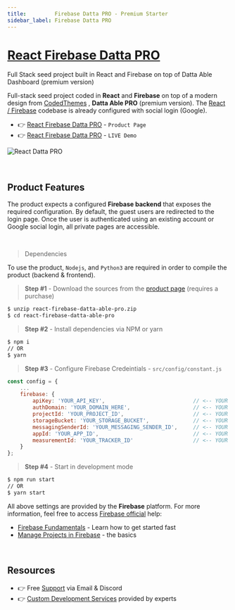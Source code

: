 ```yaml
---
title:         Firebase Datta PRO - Premium Starter
sidebar_label: Firebase Datta PRO
---
```


# [React Firebase Datta PRO](https://appseed.us/product/datta-able-pro/firebase/react/)

<SubHeading> Full Stack seed project built in React and Firebase on top of Datta Able Dashboard (premium version) </SubHeading>

Full-stack seed project coded in **React** and **Firebase** on top of a modern design from [CodedThemes](https://codedthemes.com/?ref=appseed) , **Datta Able PRO** (premium version). 
The [React / Firebase](https://appseed.us/product/datta-able-pro/firebase/react/) codebase is already configured with social login (Google).

- 👉 [React Firebase Datta PRO](https://appseed.us/product/datta-able-pro/firebase/react/) - `Product Page`
- 👉 [React Firebase Datta PRO](https://react-firebase-datta-able-pro.appseed-srv1.com/) - `LIVE Demo`

![React Datta PRO](https://github.com/app-generator/dummy/assets/51070104/dfe88ab5-3aa8-43bc-8cd6-e19fa6ffdf63)

<br />

## Product Features

The product expects a configured **Firebase backend** that exposes the required configuration. 
By default, the guest users are redirected to the login page. Once the user is authenticated using an existing account or Google social login, all private pages are accessible.

<br />

> Dependencies

To use the product, `Nodejs`, and `Python3` are required in order to compile the product (backend & frontend).

> **Step #1** - Download the sources from the [product page](https://appseed.us/product/datta-able-pro/firebase/react/) (requires a purchase)

```bash
$ unzip react-firebase-datta-able-pro.zip
$ cd react-firebase-datta-able-pro
```

> **Step #2** - Install dependencies via NPM or yarn

```bash
$ npm i
// OR
$ yarn
```

> **Step #3** - Configure Firebase Credeintials - `src/config/constant.js`

```javascript
const config = {
    ...
    firebase: {
        apiKey: 'YOUR_API_KEY',                            // <-- YOUR DATA HERE
        authDomain: 'YOUR_DOMAIN_HERE',                    // <-- YOUR DATA HERE
        projectId: 'YOUR_PROJECT_ID',                      // <-- YOUR DATA HERE
        storageBucket: 'YOUR_STORAGE_BUCKET',              // <-- YOUR DATA HERE
        messagingSenderId: 'YOUR_MESSAGING_SENDER_ID',     // <-- YOUR DATA HERE
        appId: 'YOUR_APP_ID',                              // <-- YOUR DATA HERE
        measurementId: 'YOUR_TRACKER_ID'                   // <-- YOUR DATA HERE
    }
};
```

> **Step #4** - Start in development mode

```bash
$ npm run start
// OR
$ yarn start
```

All above settings are provided by the **Firebase** platform. 
For more information, feel free to access [Firebase official](https://firebase.google.com/docs) help:

- [Firebase Fundamentals](https://firebase.google.com/docs/guides) - Learn how to get started fast
- [Manage Projects in Firebase](https://firebase.google.com/docs/projects/learn-more) - the basics

<br />

## Resources

- 👉 Free [Support](https://appseed.us/support/) via Email & Discord
- 👉 [Custom Development Services](https://appseed.us/custom-development/) provided by experts
